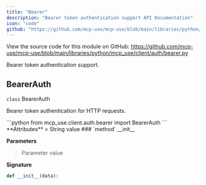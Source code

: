 ```yaml
---
title: "Bearer"
description: "Bearer token authentication support API Documentation"
icon: "code"
github: "https://github.com/mcp-use/mcp-use/blob/main/libraries/python/mcp_use/client/auth/bearer.py"
---
```



<Callout type="info" title="Source Code">
View the source code for this module on GitHub: <a href='https://github.com/mcp-use/mcp-use/blob/main/libraries/python/mcp_use/client/auth/bearer.py' target='_blank' rel='noopener noreferrer'>https://github.com/mcp-use/mcp-use/blob/main/libraries/python/mcp_use/client/auth/bearer.py</a>
</Callout>

Bearer token authentication support.

## BearerAuth

<div>
<RandomGradientBackground className="rounded-lg p-4 w-full h-full rounded-full">
<div className="text-black">
<div className="text-black font-bold text-xl mb-2 mt-8"><code className="!text-black">class</code> BearerAuth</div>

Bearer token authentication for HTTP requests.

</div>
</RandomGradientBackground>
```python
from mcp_use.client.auth.bearer import BearerAuth
```

<Card type="info">
**Attributes**
>
<ParamField body="token" type="pydantic.types.SecretStr" required="True" >   String value </ParamField>

</Card>

<Card type="info">
### `method` __init__

**Parameters**
><ParamField body="data" required="True" >   Parameter value </ParamField>

**Signature**
```python wrap
def __init__(data):
```

</Card>
</div>
